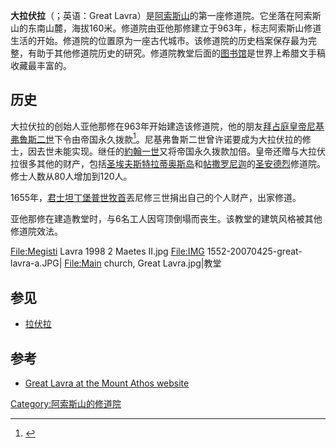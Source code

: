 {{Infobox monastery
| name                 = 大拉伏拉
| native_name          = Μεγίστη Λαύρα
| native_name_lang     = el
| image                = Megisti Lavra 1998 1 Maetes II.jpg
| order                = [[君士坦丁堡普世牧首|君士坦丁堡普世牧首]]
| dedication           = [[圣母领报|圣母领报]]
| diocese              = [[阿索斯山|阿索斯山]]
| founder              = 亚他那修
| prior                = 
| location             = [[阿索斯山|阿索斯山]][[希腊|希腊]]
| coord                = {{coord|40.171111|24.382778|display=inline,title}}
| public_access        = Men only
}}
'''大拉伏拉'''（{{lang-el|Μονή Μεγίστης Λαύρας}}；英语：Great Lavra）是[[阿索斯山|阿索斯山]]的第一座修道院。它坐落在阿索斯山的东南山麓，海拔160米。修道院由亚他那修建立于963年，标志阿索斯山修道生活的开始。修道院的位置原为一座古代城市。该修道院的历史档案保存最为完整，有助于其他修道院历史的研究。修道院教堂后面的[[图书馆|图书馆]]是世界上希腊文手稿收藏最丰富的。

==历史==
大拉伏拉的创始人亚他那修在963年开始建造该修道院，他的朋友[[拜占庭皇帝|拜占庭皇帝]][[尼基弗鲁斯二世|尼基弗鲁斯二世]]下令由帝国永久拨款<ref>{{Cite web |url=http://www.mountathos.gr/active.aspx?mode=en%7B1bb71778-73e0-407e-946b-ba79377d6121%7DView |title=存档副本 |access-date=2017-09-18 |archive-date=2016-03-07 |archive-url=https://web.archive.org/web/20160307032003/http://www.mountathos.gr/active.aspx?mode=en%7B1bb71778-73e0-407e-946b-ba79377d6121%7DView |dead-url=no }}</ref>。尼基弗鲁斯二世曾许诺要成为大拉伏拉的修士，因去世未能实现。继任的[[約翰一世_(拜占庭)|約翰一世]]又将帝国永久拨款加倍。皇帝还赠与大拉伏拉很多其他的财产，包括[[圣埃夫斯特拉蒂奥斯岛|圣埃夫斯特拉蒂奥斯岛]]和[[帖撒罗尼迦|帖撒罗尼迦]]的[[圣安德烈|圣安德烈]]修道院。修士人数从80人增加到120人。

1655年，[[君士坦丁堡普世牧首|君士坦丁堡普世牧首]]丟尼修三世捐出自己的个人财产，出家修道。

亚他那修在建造教堂时，与6名工人因穹顶倒塌而丧生。该教堂的建筑风格被其他修道院效法。

<gallery>
File:Megisti Lavra 1998 2 Maetes II.jpg
File:IMG 1552-20070425-great-lavra-a.JPG|
File:Main church, Great Lavra.jpg|教堂
</gallery>

== 参见 ==
* [[拉伏拉|拉伏拉]]

==参考==
{{Reflist}}
* [https://web.archive.org/web/20160307032003/http://www.mountathos.gr/active.aspx?mode=en%7B1bb71778-73e0-407e-946b-ba79377d6121%7DView Great Lavra at the Mount Athos website]
{{阿索斯山诸修道院}}
[[Category:阿索斯山的修道院|Category:阿索斯山的修道院]]